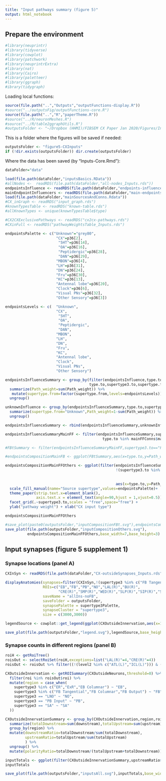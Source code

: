 ```yaml
---
title: "Input pathways summary (figure 5)"
output: html_notebook
---
```


## Prepare the environment
```r
#library(neuprintr)
#library(tidyverse)
#library(cowplot)
#library(patchwork)
#library(neuprintrExtra)
#library(nat)
#library(Cairo)
#library(paletteer)
#library(ggraph)
#ibrary(tidygraph)
```
Loading local functions:
```r
source(file.path("..","Outputs","outputFunctions-display.R"))
#source("../outputsFig/outputFunctions-core.R")
source(file.path("..","R","paperTheme.R"))
#source("../R/neuronMeshes.R")
#source("../R/table2ggraphUtils.R")
#outputsFolder <- "~/Dropbox (HHMI)/FIBSEM CX Paper Jan 2020/Figures/Inputs/"

```
This is a folder where the figures will be saved if needed:
```r
outputsFolder <- "figure5-CXInputs"
if (!dir.exists(outputsFolder)) dir.create(outputsFolder)
```
Where the data has been saved (by "Inputs-Core.Rmd"):
```r
dataFolder="data"
```

```r
load(file.path(dataFolder,"inputsBasics.RData"))
#allNodes <-  readRDS(file.path(dataFolder,"all-nodes_Inputs.rds"))
endpointsInfluence <- readRDS(file.path(dataFolder,"endpoints-influence_Inputs.rds"))
mainEndpointInfluencers <- readRDS(file.path(dataFolder,"main-endpoints_Inputs.rds"))
load(file.path(dataFolder,"mainSourcesAndConns.Rdata"))
#CX_inGraph <- readRDS("input_graph.rds")
#knownTypesTable <- readRDS("known-table.rds")
#allKnownTypes <- unique(knownTypesTable$type) 
```


```r

#CX2CXExclusivePathways <- readRDS("cx2cx-pathways.rds")
#CXinFull <- readRDS("pathwayWeightsTable_Inputs.rds")
```

```r
endpointsPalette <- c("Unknown"="grey80",
                       "CX"=p36[2],
                        "5HT"=p36[14],
                        "OA"=p36[16],
                        "Peptidergic"=p36[28],
                        "DAN"=p36[29],
                       "MBON"=p36[4],
                       "LH"=p36[31],
                       "DN"=p36[24],
                       "Fru"=p36[30],
                       "KC"=p36[13],
                       "Antennal lobe"=p36[20],
                       "Clock"=p36[6],
                       "Visual PNs"=p36[32],
                       "Other Sensory"=p36[3])

endpointsLevels <- c(  "Unknown",
                       "CX",
                        "5HT",
                        "OA",
                        "Peptidergic",
                        "DAN",
                       "MBON",
                       "LH",
                       "DN",
                       "Fru",
                       "KC",
                       "Antennal lobe",
                       "Clock",
                       "Visual PNs",
                       "Other Sensory")
```

```r
endpointsInfluenceSummary <- group_by(filter(endpointsInfluence,type.to %in% mainFFConns$mainContributee),
                                      type.to,supertype3.to,supertype.from) %>% 
  summarize(Path_weight=sum(Path_weight)) %>% 
   mutate(supertype.from=factor(supertype.from,levels=endpointsLevels)) %>% 
  ungroup()

unknownInfluence <- group_by(endpointsInfluenceSummary,type.to,supertype3.to) %>%
  summarize(supertype.from="Unknown",Path_weight=1-sum(Path_weight)) %>% 
  ungroup()

endpointsInfluenceSummary <- rbind(endpointsInfluenceSummary,unknownInfluence)

endpointsInfluenceSummaryMainFF <- filter(endpointsInfluenceSummary,supertype.from != "CX" & 
                                            type.to %in% mainFFConns$mainContributee)

#FBtSummary <- filter(endpointsInfluenceSummaryMainFF,supertype3.to=="FB Tangential") %>% mutate(layer.to=gsub("FB","",str_extract(type.to,"FB[1-9]")))

#endpointsCompositionMainFB <- ggplot(FBtSummary,aes(x=type.to,y=Path_weight)) + geom_col(aes(fill=supertype.from)) + scale_fill_manual(name="Source supertype",values=endpointsPalette)+ theme_paper()+ theme(strip.text.x=element_blank(),axis.text.x = element_text(angle=90,hjust = 1,vjust=0.5))+facet_grid(.~layer.to,scales = "free",space="free") + ylab("pathway weight") + xlab("CX input type")

endpointsCompositionMainFFOthers <- ggplot(filter(endpointsInfluenceSummaryMainFF,
                                                  !(supertype3.to %in% c("FB Tangential","SA",
                                                                         "FB Output",
                                                                         "FB Columnar"))),
                                                  aes(x=type.to,y=Path_weight)) + geom_col(aes(fill=supertype.from)) +
  scale_fill_manual(name="Source supertype",values=endpointsPalette)+
  theme_paper(strip.text.x=element_blank(),
              axis.text.x = element_text(angle=90,hjust = 1,vjust=0.5))+ 
  facet_grid(.~supertype3.to,scales = "free",space="free") + 
  ylab("pathway weight") + xlab("CX input type")

endpointsCompositionMainFFOthers
```

```r
#save_plot(paste0(outputsFolder,"inputCompositionFBt.svg"),endpointsCompositionMainFB,base_width=10,base_height=3)
save_plot(file.path(outputsFolder,"inputCompositionOthers.svg"),
          endpointsCompositionMainFFOthers,base_width=7,base_height=3)
```

## Input synapses (figure 5 supplement 1)

### Synapse locations (panel A)
```r
CXInSyn <- readRDS(file.path(dataFolder,"CX-outsideSynapses_Inputs.rds"))
```

```r
displayAnatomies(synapses=filter(CXInSyn,!(supertype3 %in% c("FB Tangential"))),
                 ROIs=c("EB","FB","PB","NO","LAL(R)","BU(R)",
                        "CRE(R)","SMP(R)","WED(R)","SLP(R)","SIP(R)","SPS(R)","IPS(R)"),
                 saveName = "allIns-noFB",
                 saveFolder = outputsFolder,
                 synapsePalette = supertype3Palette,
                 synapseCluster = "supertype3",
                 size = c(3000,3000))
```

```r
legendSource <- cowplot::get_legend(ggplot(CXOutsideInnervation,aes(x=1,y=supertype3)) + geom_point(aes(color=supertype3)) + theme_paper_map() + scale_color_manual(name="supertype",values=supertype3Palette))
```

```r
save_plot(file.path(outputsFolder,"legend.svg"),legendSource,base_height = 3,base_width = 1)
```

### Synapse counts in different regions (panel B)
```r
roiH <- getRoiTree()
roisOut <- selectRoiSet(roiH,exceptions=list("LAL(R)"=4,"CRE(R)"=4))
roisOut <- roisOut %>% filter((!(level2 %in% c("ATL(L)","ICL(L)"))) & (!level1 %in% "CX") & side2 != "Left") 

CXOutsideInnervation <- getROISummary(CXOutsideNeurons,threshold=0) %>% 
  filter(roi %in% roisOut$roi) %>%
  mutate(region = case_when(
    supertype3 %in% c("ER","ExR","EB Columnar") ~ "EB",
    supertype3 %in% c("FB Tangential","FB Columnar","FB Output") ~ "FB",
    supertype3 == "LNO" ~ "NO",
    supertype3 == "PB Input" ~ "PB",
    supertype3 == "SA" ~ "SA"
  ))
```

```r
CXOutsideInnervationSummary <- group_by(CXOutsideInnervation,region,roi) %>% 
  summarize(totalDownstream=sum(downstream),totalUpstream=sum(upstream)) %>% 
  group_by(region) %>%
  mutate(downstreamRatio=totalDownstream/sum(totalDownstream),
         upstreamRatio=totalUpstream/sum(totalUpstream)
         ) %>%
  ungroup() %>%
  mutate(polarityRatio=totalDownstream/(totalUpstream+totalDownstream))
```
```r
inputTotals <- ggplot(filter(CXOutsideInnervationSummary,upstreamRatio>0.01),aes(x=roi,y=totalUpstream)) + geom_point() + facet_wrap(.~region,scales="free") + theme_paper_grid() + theme(axis.text.x = element_text(angle=90,hjust = 1,vjust=0.5)) + ylab("total # of input synapses")
inputTotals
```

```r
save_plot(file.path(outputsFolder,"inputsAll.svg"),inputTotals,base_width=6,base_height = 4)
```

